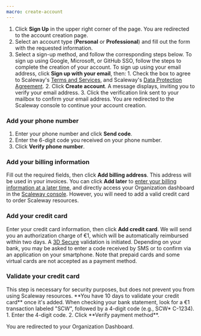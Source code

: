 ```yaml
---
macro: create-account
---
```

1. Click **Sign Up** in the upper right corner of the page. You are redirected to the account creation page.
2. Select an account type (**Personal** or **Professional**) and fill out the form with the requested information.
3. Select a sign-up method, and follow the corresponding steps below.
    <Tabs id="create-account">
      <TabsTab label="SSO">
      To sign up using Google, Microsoft, or GitHub SSO, follow the steps to complete the creation of your account.
      </TabsTab>
      <TabsTab label="Email address">
      To sign up using your email address, click **Sign up with your email**, then:
          1. Check the box to agree to Scaleway's [Terms and Services](https://www.scaleway.com/en/contracts/), and Scaleway's [Data Protection Agreement](https://www.scaleway.com/en/contracts/).
          2. Click **Create account**. A message displays, inviting you to verify your email address.
          3. Click the verification link sent to your mailbox to confirm your email address. You are redirected to the Scaleway console to continue your account creation. 
      </TabsTab>
    </Tabs>

### Add your phone number

1. Enter your phone number and click **Send code**. 
2. Enter the 6-digit code you received on your phone number. 
3. Click **Verify phone number**. 

### Add your billing information
Fill out the required fields, then click **Add billing address**. This address will be used in your invoices. 
    <Message type="note">
      You can click **Add later** to [enter your billing information at a later time](/billing/how-to/add-payment-method/), and directly access your Organization dashboard in the [Scaleway console](https://console.scaleway.com/organization). However, you will need to add a valid credit card to order Scaleway resources. 
    </Message>

### Add your credit card
Enter your credit card information, then click **Add credit card**. We will send you an authorization charge of €1, which will be automatically reimbursed within two days. A [3D Secure](https://en.wikipedia.org/wiki/3-D_Secure) validation is initiated. Depending on your bank, you may be asked to enter a code received by SMS or to confirm via an application on your smartphone.
Note that prepaid cards and some virtual cards are not accepted as a payment method.

### Validate your credit card
<Message type="note">
  This step is necessary for security purposes, but does not prevent you from using Scaleway resources. **You have 10 days to validate your credit card** once it's added. 
</Message>
When checking your bank statement, look for a €1 transaction labeled "SCW", followed by a 4-digit code (e.g., SCW* C-1234).
1. Enter the 4-digit code.
2. Click **Verify payment method**. 
 

You are redirected to your Organization Dashboard. 